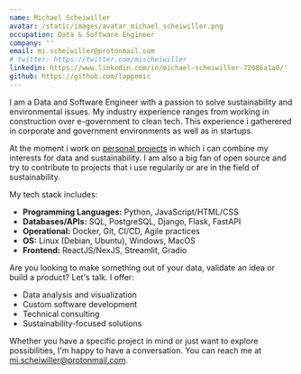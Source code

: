 ```yaml
---
name: Michael Scheiwiller
avatar: /static/images/avatar_michael_scheiwiller.png
occupation: Data & Software Engineer
company: ''
email: mi.scheiwiller@protonmail.com
# twitter: https://twitter.com/mischeiwiller
linkedin: https://www.linkedin.com/in/michael-scheiwiller-72086a1a0/'
github: https://github.com/lappemic
---
```


I am a Data and Software Engineer with a passion to solve sustainability and environmental issues. My industry experience ranges from working in construction over e-government to clean tech. This experience i gatherered in corporate and government environments as well as in startups.

At the moment i work on [personal projects](https://michaelscheiwiller.com/projects) in which i can combine my interests for data and sustainability. I am also a big fan of open source and try to contribute to projects that i use regularily or are in the field of sustainability.

My tech stack includes:

- **Programming Languages:** Python, JavaScript/HTML/CSS
- **Databases/APIs:** SQL, PostgreSQL, Django, Flask, FastAPI
- **Operational:** Docker, Git, CI/CD, Agile practices
- **OS:** Linux (Debian, Ubuntu), Windows, MacOS
- **Frontend:** ReactJS/NexJS, Streamlit, Gradio

Are you looking to make something out of your data, validate an idea or build a product? Let's talk. I offer:

- Data analysis and visualization
- Custom software development
- Technical consulting
- Sustainability-focused solutions

Whether you have a specific project in mind or just want to explore possibilities, I'm happy to have a conversation. You can reach me at mi.scheiwiller@protonmail.com.
